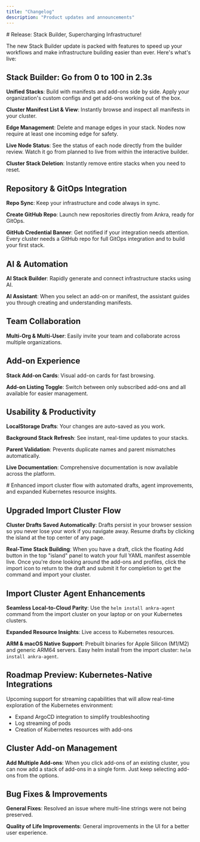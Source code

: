 ```yaml
---
title: "Changelog"
description: "Product updates and announcements"
---
```

<Update label="June-July 2025" description="v1.7.25">
  #  Release: Stack Builder, Supercharging Infrastructure!

  The new Stack Builder update is packed with features to speed up your workflows and make infrastructure building easier than ever. Here's what's live:
  
  ## Stack Builder: Go from 0 to 100 in 2.3s
  
  **Unified Stacks**: Build with manifests and add-ons side by side. Apply your organization's custom configs and get add-ons working out of the box.
  
  **Cluster Manifest List & View**: Instantly browse and inspect all manifests in your cluster.
  
  **Edge Management**: Delete and manage edges in your stack. Nodes now require at least one incoming edge for safety.
  
  **Live Node Status**: See the status of each node directly from the builder review. Watch it go from planned to live from within the interactive builder.
  
  **Cluster Stack Deletion**: Instantly remove entire stacks when you need to reset.
  
  ## Repository & GitOps Integration
  
  **Repo Sync**: Keep your infrastructure and code always in sync.
  
  **Create GitHub Repo**: Launch new repositories directly from Ankra, ready for GitOps.
  
  **GitHub Credential Banner**: Get notified if your integration needs attention. Every cluster needs a GitHub repo for full GitOps integration and to build your first stack.
  
  ## AI & Automation
  
  **AI Stack Builder**: Rapidly generate and connect infrastructure stacks using AI.
  
  **AI Assistant**: When you select an add-on or manifest, the assistant guides you through creating and understanding manifests.
  
  ## Team Collaboration
  
  **Multi-Org & Multi-User**: Easily invite your team and collaborate across multiple organizations.
  
  ## Add-on Experience
  
  **Stack Add-on Cards**: Visual add-on cards for fast browsing.
  
  **Add-on Listing Toggle**: Switch between only subscribed add-ons and all available for easier management.
  
  ## Usability & Productivity
  
  **LocalStorage Drafts**: Your changes are auto-saved as you work.
  
  **Background Stack Refresh**: See instant, real-time updates to your stacks.
  
  **Parent Validation**: Prevents duplicate names and parent mismatches automatically.
  
  **Live Documentation**: Comprehensive documentation is now available across the platform.

</Update>

<Update label="April-May 2025" description="v1.5.25">
  # Enhanced import cluster flow with automated drafts, agent improvements, and expanded Kubernetes resource insights.
  
  ## Upgraded Import Cluster Flow
  
  **Cluster Drafts Saved Automatically**: Drafts persist in your browser session so you never lose your work if you navigate away. Resume drafts by clicking the island at the top center of any page.
  
  **Real-Time Stack Building**: When you have a draft, click the floating Add button in the top "island" panel to watch your full YAML manifest assemble live. Once you're done looking around the add-ons and profiles, click the import icon to return to the draft and submit it for completion to get the command and import your cluster.
  
  ## Import Cluster Agent Enhancements
  
  **Seamless Local-to-Cloud Parity**: Use the `helm install ankra-agent` command from the import cluster on your laptop or on your Kubernetes clusters.
  
  **Expanded Resource Insights**: Live access to Kubernetes resources.
  
  **ARM & macOS Native Support**: Prebuilt binaries for Apple Silicon (M1/M2) and generic ARM64 servers. Easy helm install from the import cluster: `helm install ankra-agent`.
  
  ## Roadmap Preview: Kubernetes-Native Integrations
  
  Upcoming support for streaming capabilities that will allow real-time exploration of the Kubernetes environment:
  
  - Expand ArgoCD integration to simplify troubleshooting
  - Log streaming of pods
  - Creation of Kubernetes resources with add-ons
  
  ## Cluster Add-on Management
  
  **Add Multiple Add-ons**: When you click add-ons of an existing cluster, you can now add a stack of add-ons in a single form. Just keep selecting add-ons from the options.
  
  ## Bug Fixes & Improvements
  
  **General Fixes**: Resolved an issue where multi-line strings were not being preserved.
  
  **Quality of Life Improvements**: General improvements in the UI for a better user experience.

</Update>
